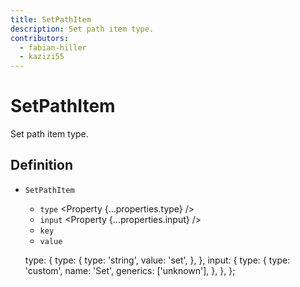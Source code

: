 ```yaml
---
title: SetPathItem
description: Set path item type.
contributors:
  - fabian-hiller
  - kazizi55
---
```



# SetPathItem

Set path item type.

## Definition

- `SetPathItem` <Property type="object" />
  - `type` <Property {...properties.type} />
  - `input` <Property {...properties.input} />
  - `key` <Property type="number" />
  - `value` <Property type="unknown" />

  type: {
    type: {
      type: 'string',
      value: 'set',
    },
  },
  input: {
    type: {
      type: 'custom',
      name: 'Set',
      generics: ['unknown'],
    },
  },
};
